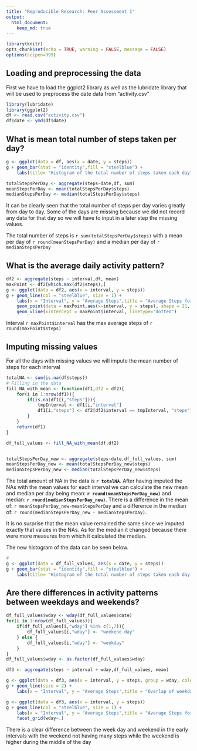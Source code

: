 ```yaml
---
title: "Reproducible Research: Peer Assessment 1"
output: 
  html_document:
    keep_md: true
---
```


```r
library(knitr)
opts_chunk$set(echo = TRUE, warning = FALSE, message = FALSE)
options(scipen=999)
```

## Loading and preprocessing the data
First we have to load the ggplot2 library as well as the lubridate library that 
will be used to preprocess the date data from "activity.csv"

```r
library(lubridate)
library(ggplot2)
df <- read.csv("activity.csv")
df$date <- ymd(df$date)
```


## What is mean total number of steps taken per day?
```r
g <- ggplot(data = df, aes(x = date, y = steps))
g + geom_bar(stat = "identity",fill = "steelblue") + 
    labs(title= "Histogram of the total number of steps taken each day")

totalStepsPerDay <- aggregate(steps~date,df, sum)
meanStepsPerDay <- mean(totalStepsPerDay$steps)
medianStepsPerDay <- median(totalStepsPerDay$steps)

```
It can be clearly seen that the total number of steps per day varies greatly from day to day. Some of the days are missing because we did not record any data for that day so we will have to input in a later step the missing values.

The total number of steps is `r sum(totalStepsPerDay$steps)` with a mean per day of `r round(meanStepsPerDay)` and a median per day of `r medianStepsPerDay`


## What is the average daily activity pattern?

```r

df2 <- aggregate(steps ~ interval,df, mean)
maxPoint <- df2[which.max(df2$steps),]
g <- ggplot(data = df2, aes(x = interval, y = steps))
g + geom_line(col = "steelblue", size = 1) + 
    labs(x = "Interval", y = "Average Steps",title = "Average Steps for each interval in a day") + 
    geom_point(data = maxPoint,aes(x=interval, y = steps), shape = 21, size = 3, color = "red", stroke = 2) + 
    geom_vline(xintercept = maxPoint$interval, linetype="dotted")

```

Interval `r maxPoint$interval` has the max average steps of `r round(maxPoint$steps)`


## Imputing missing values
For all the days with missing values we will impute the mean number of steps for each interval

```r

totalNA <- sum(is.na(df$steps))
# Filling in the data
fill_NA_with_mean <- function(df1,df2 = df2){
    for(i in 1:nrow(df1)){
        if(is.na(df1[i,"steps"])){
            tmpInterval <- df1[i,"interval"]
            df1[i,"steps"] <- df2[df2$interval == tmpInterval, "steps"]
        }
    }
    return(df1)
}

df_full_values <- fill_NA_with_mean(df,df2)


totalStepsPerDay_new <- aggregate(steps~date,df_full_values, sum)
meanStepsPerDay_new <- mean(totalStepsPerDay_new$steps)
medianStepsPerDay_new <- median(totalStepsPerDay_new$steps)

```

The total amount of NA in the data is **`r totalNA`**. After having imputed the NAs with the mean values for each interval we can calculate the new mean and median per day being mean: **`r round(meanStepsPerDay_new)`** and median: **`r round(medianStepsPerDay_new)`**. There is a difference in the mean of: `r meanStepsPerDay_new-meanStepsPerDay` and a difference in the median of: `r round(medianStepsPerDay_new - medianStepsPerDay)`. 

It is no surprise that the mean value remained the same since we imputed exactly that values in the NAs. As for the median it changed because there were more measures from which it calculated the median.

The new histogram of the data can be seen below. 

```r
# 
g <- ggplot(data = df_full_values, aes(x = date, y = steps))
g + geom_bar(stat = "identity",fill = "steelblue") + 
    labs(title= "Histogram of the total number of steps taken each day (NAs imputed with mean values)")
```

## Are there differences in activity patterns between weekdays and weekends?

```r

df_full_values$wday <- wday(df_full_values$date) 
for(i in 1:nrow(df_full_values)){
    if(df_full_values[i,"wday"] %in% c(1,7)){
        df_full_values[i,"wday"] <- "weekend day"
    } else {
        df_full_values[i,"wday"] <- "weekday"
    }
}
df_full_values$wday <- as.factor(df_full_values$wday)

df3 <- aggregate(steps ~ interval + wday,df_full_values, mean)

g <- ggplot(data = df3, aes(x = interval, y = steps, group = wday, color = wday))
g + geom_line(size = 2) + 
    labs(x = "Interval", y = "Average Steps",title = "Overlap of weekday and weekend")

g <- ggplot(data = df3, aes(x = interval, y = steps))
g + geom_line(col = "steelblue", size = 1) + 
    labs(x = "Interval", y = "Average Steps",title = "Average Steps for each interval in a day for week days and weekend days") + 
    facet_grid(wday~.)

```

There is a clear difference between the week day and weekend in the early intervals with the weekend not having many steps while the weekend is higher during the middle of the day
